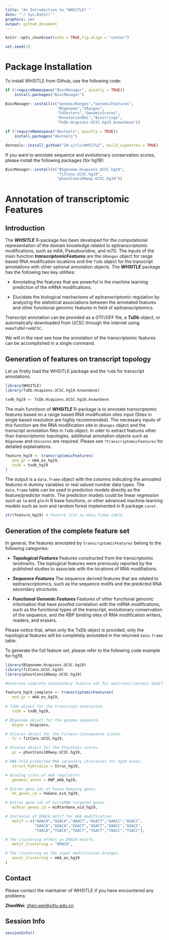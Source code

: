 ```yaml
---
title: "An Introduction to *WHSITLE* "
date: "`r Sys.Date()`"
graphics: yes
output: github_document
---
```


```r
knitr::opts_chunk$set(echo = TRUE,fig.align = "center")
```

```r
set.seed(1)
```

# Package Installation

To install WHSITLE from Github, use the following code:

```r
if (!requireNamespace("BiocManager", quietly = TRUE))
    install.packages("BiocManager")

BiocManager::install(c("GenomicRanges","GenomicFeatures",
                       "BSgenome","IRanges",
                       "S4Vectors","GenomicScores",
                       "AnnotationDbi","Biostrings",
                       "TxDb.Hsapiens.UCSC.hg19.knownGene"))

if (!requireNamespace("devtools", quietly = TRUE))
    install.packages("devtools")

devtools::install_github("ZW-xjtlu/WHSITLE", build_vignettes = TRUE)
```

If you want to annotate sequence and evolutionary conservation scores, please install the following packages (for hg19):

```r
BiocManager::install(c("BSgenome.Hsapiens.UCSC.hg19",
                       "fitCons.UCSC.hg19",
                       "phastCons100way.UCSC.hg19"))
```


# Annotation of transcriptomic Features

## Introduction
The ***WHSITLE*** R-package has been developed
for the computational representation of the domain knowledge related to epitranscriptomic modifications, such as m6A, Pseudouridine, and m7G. The inputs of the main function ***transcriptomicFeatures*** are the `GRanges` object for range based RNA modification locations and the `TxDb` object for the transcript annotations with other optional annotation objects. The ***WHSITLE*** package has the following two key utilities:

  * Annotating the features that are powerful in the machine learning prediction of the mRNA modifications.

  * Elucidate the biological mechanisms of epitranscriptomic regulation by analyzing the statistical associations between the annotated features and other functional genomic features in field of epitranscriptomics.

Transcript annotation can be provided as a GTF/GFF file, a ***TxDb*** object, or automatically downloaded from UCSC through the internet using `makeTxDbFromUCSC`.

We will in the next see how the annotation of the transcriptomic features can be accomplished in a single command.

## Generation of features on transcript topology

Let us firstly load the WHSITLE package and the `TxDb` for transcript annotations.

```r
library(WHSITLE)
library(TxDb.Hsapiens.UCSC.hg19.knownGene)

txdb_hg19 <- TxDb.Hsapiens.UCSC.hg19.knownGene
```

The main functioon of ***WHSITLE*** R-package is to annotate transcriptomic features based on a range based RNA modification sites input (Sites in single based resolution are highly recommended). The necessary inputs of this function are the RNA modification site in `GRanges` object and the transcript annotation files in `TxDb` object. In oder to extract features other than transcriptomic topologies, additional annotation objects such as `BSgenome` and `GSscores` are required. Please see `?transcriptomicFeatures` for detailed explainations.

```r
feature_hg19 <- transcriptomicFeatures(
   mod_gr = m6A_ex_hg19,
   txdb = txdb_hg19
)
```

The output is a `data.frame` object with the columns indicating the annoated features in dummy variables or real valued number data types. The `data.frame` table can be used in prediction models directly as the feature/predictor matrix. The prediction models could be linear regression such as `lm` and `glm` in R base functions, or other advanced machine learning models such as svm and random forest implemented in R package `caret`.

```r
str(feature_hg19) # Feature list as data.frame table
```

## Generation of the complete feature set 

In general, the features annotated by `transcriptomicFeatures` belong to the following categories:

- ***Topological Features***
Features constructed from the transcriptomic landmarks. The toplogical features were previously reported by the published studies to associate with the locations of RNA modifiations.

- ***Sequence Features***
The sequence derived features that are related to epitranscriptomics, such as the sequence motifs and the predicted RNA secondary structures.

- ***Functional Genomic Features***
Features of other functional genomic information that have proofed correlation with the mRNA modifications, such as the functional types of the transcript, evolutionary conservation of the sequence, and the RBP binding sites of RNA modification writers, readers, and erasers.

Please notice that, when only the TxDb object is provided, only the topological features will be completely annotated in the returned `data.frame` table.

To generate the full feature set, please refer to the following code example for hg19.

```r
library(BSgenome.Hsapiens.UCSC.hg19)
library(fitCons.UCSC.hg19)
library(phastCons100way.UCSC.hg19)

#Generate complete explanatory feature set for epitranscriptomic modifications

feature_hg19_complete <- transcriptomicFeatures(
   mod_gr = m6A_ex_hg19,
   
# TxDb object for the transcript annotation.
   txdb = txdb_hg19,

# BSgenome object for the genome sequence.
   bsgnm = Hsapiens,

# GScores object for the Fitness Consequence scores.
   fc = fitCons.UCSC.hg19,

# GScores object for the PhastCons scores.
   pc = phastCons100way.UCSC.hg19,

# RNA fold predicted RNA secondary structures for hg19 exons.
   struct_hybridize = Struc_hg19,

# Binding sites of m6A regulators.
   genomic_annot = RBP_m6A_hg19,

# Entrez gene ids of house keeping genes.
   hk_genes_id = hkGene_eid_hg19,

# Entrez gene ids of microRNA targeted genes.
   miRtar_genes_id = miRtarGene_eid_hg19,

# Instances of DRACH motif for m6A modification.
   motif = c("AAACA","AGACA","AAACT","AGACT","AAACC","AGACC",
             "GAACA","GGACA","GAACT","GGACT","GAACC","GGACC",
             "TAACA","TGACA","TAACT","TGACT","TAACC","TGACC"),

# The clustering effect on DRACH motifs.
   motif_clustering = "DRACH",

# The clustering on the input modification Granges.
   annot_clustering = m6A_ex_hg19
)
```

## Contact

Please contact the maintainer of WHSITLE if you have encountered any problems:

**ZhenWei**:  <zhen.wei@xjtlu.edu.cn>

## Session Info
```r
sessionInfo()
```
